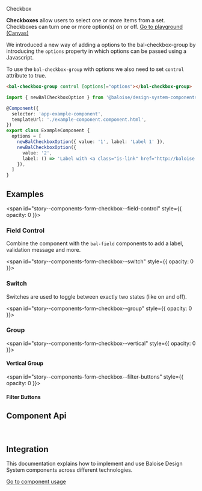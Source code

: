 
<bal-doc-banner id="story--components-form-checkbox--basic" >Checkbox</bal-doc-banner>

<bal-doc-lead>
  <b>Checkboxes</b> allow users to select one or more items from a set. Checkboxes can turn one or more option(s) on or
  off.
</bal-doc-lead>

<Canvas withSource="open">
  <Story id="components-form-checkbox--basic" />
</Canvas>

<bal-doc-app>
  <bal-button-group class="mb-large" position="center">
    <a class="button is-primary" href="?path=/story/components-form-checkbox--basic">
      Go to playground (Canvas)
    </a>
    <bal-doc-code-sandbox
      framework="angular"
      template={Basic.parameters.docs.source.code}
      modules="checkbox"
    ></bal-doc-code-sandbox>
    <bal-doc-code-sandbox
      framework="html"
      template={Basic.parameters.docs.source.code}
      modules="checkbox"
    ></bal-doc-code-sandbox>
  </bal-button-group>
</bal-doc-app>

We introduced a new way of adding a options to the bal-checkbox-group
by introducing the `options` property in which options can be passed using a Javascript.

To use the `bal-checkbox-group` with options we also need to set `control` attribute to true.

```html
<bal-checkbox-group control [options]="options"></bal-checkbox-group>
```

```typescript
import { newBalCheckboxOption } from '@baloise/design-system-components'

@Component({
  selector: 'app-example-component',
  templateUrl: './example-component.component.html',
})
export class ExampleComponent {
  options = [
    newBalCheckboxOption({ value: '1', label: 'Label 1' }),
    newBalCheckboxOption({
      value: '2',
      label: () => 'Label with <a class="is-link" href="http://baloise.com">Link</a>',
    }),
  ]
}
```

## Examples

<span id="story--components-form-checkbox--field-control" style={{ opacity: 0 }}></span>

### Field Control

Combine the component with the `bal-field` components to add a label, validation message and more.

<Canvas>
  <Story id="components-form-checkbox--field-control" />
</Canvas>

<span id="story--components-form-checkbox--switch" style={{ opacity: 0 }}></span>

### Switch

Switches are used to toggle between exactly two states (like on and off).

<Canvas>
  <Story id="components-form-checkbox--switch" />
</Canvas>

<span id="story--components-form-checkbox--group" style={{ opacity: 0 }}></span>

### Group

<Canvas>
  <Story id="components-form-checkbox--group" />
</Canvas>

<span id="story--components-form-checkbox--vertical" style={{ opacity: 0 }}></span>

#### Vertical Group

<Canvas>
  <Story id="components-form-checkbox--vertical" />
</Canvas>

<span id="story--components-form-checkbox--filter-buttons" style={{ opacity: 0 }}></span>

#### Filter Buttons

<Canvas>
  <Story id="components-form-checkbox--filter-buttons" />
</Canvas>

## Component Api

<Description markdown={readme} />

<br />

## Integration

This documentation explains how to implement and use Baloise Design System components across different technologies.

<a class="button is-primary" href="?path=/docs/development-components--page">
  Go to component usage
</a>


<Description markdown={testing} />

<bal-doc-github link="/components/form/bal-checkbox/stories/bal-checkbox.docs.mdx"></bal-doc-github>
